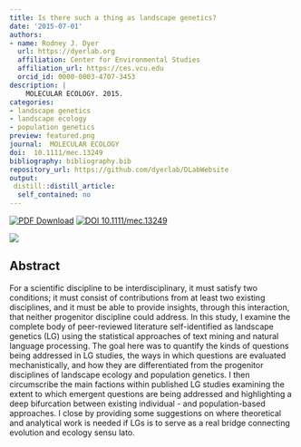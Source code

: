 ```yaml
---
title: Is there such a thing as landscape genetics?
date: '2015-07-01'
authors:
- name: Rodney J. Dyer
  url: https://dyerlab.org
  affiliation: Center for Environmental Studies
  affiliation_url: https://ces.vcu.edu
  orcid_id: 0000-0003-4707-3453
description: |
    MOLECULAR ECOLOGY. 2015.  
categories: 
- landscape genetics
- landscape ecology
- population genetics
preview: featured.png
journal:  MOLECULAR ECOLOGY
doi:  10.1111/mec.13249
bibliography: bibliography.bib
repository_url: https://github.com/dyerlab/DLabWebsite
output:
 distill::distill_article:
  self_contained: no
---
```


 [![PDF Download](https://img.shields.io/badge/PDF-21B02C.svg)](https://drive.google.com/open?id=0B0T81CzLjtfPdFE1aHJ4MHhzVGc) [![ DOI 10.1111/mec.13249](https://img.shields.io/badge/DOI-474747.svg)](https://doi.org/10.1111/mec.13249)

![]( featured.png )

## Abstract

For a scientific discipline to be interdisciplinary, it must satisfy two conditions; it must consist of contributions from at least two existing disciplines, and it must be able to provide insights, through this interaction, that neither progenitor discipline could address. In this study, I examine the complete body of peer-reviewed literature self-identified as landscape genetics (LG) using the statistical approaches of text mining and natural language processing. The goal here was to quantify the kinds of questions being addressed in LG studies, the ways in which questions are evaluated mechanistically, and how they are differentiated from the progenitor disciplines of landscape ecology and population genetics. I then circumscribe the main factions within published LG studies examining the extent to which emergent questions are being addressed and highlighting a deep bifurcation between existing individual - and population-based approaches. I close by providing some suggestions on where theoretical and analytical work is needed if LGs is to serve as a real bridge connecting evolution and ecology sensu lato.
